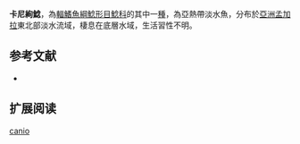 {{Speciesbox
| name = 卡尼絢鯰
| image = 
| image_width = 250px
| status = NE
| status_system = IUCN3.1
| genus = Ompok
| species = canio
| authority = [[弗朗西斯·布坎南-漢密爾頓|Hamilton]], 1822
| synonyms = *''Silurus canio'',Hamilton, 1822
}}

'''卡尼絢鯰'''，為[[輻鰭魚綱|輻鰭魚綱]][[鯰形目|鯰形目]][[鯰科|鯰科]]的其中一[[種|種]]，為亞熱帶淡水魚，分布於[[亞洲|亞洲]][[孟加拉|孟加拉]]東北部淡水流域，棲息在底層水域，生活習性不明。

==参考文献==
*{{FishBase_species|genus=Ompok|species=canio|year=2015|month=7}}

== 扩展阅读 ==
{{refbegin}}
{{wikispecies-inline|Ompok canio|卡尼絢鯰}}
{{refend}}
{{Taxonbar|from=Q5754469}}

[[Category:絢鯰屬|canio]]